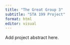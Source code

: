 ```yaml
---
title: "The Great Group 3"
subtitle: "STA 199 Project"
format: html
editor: visual
---
```


Add project abstract here.
